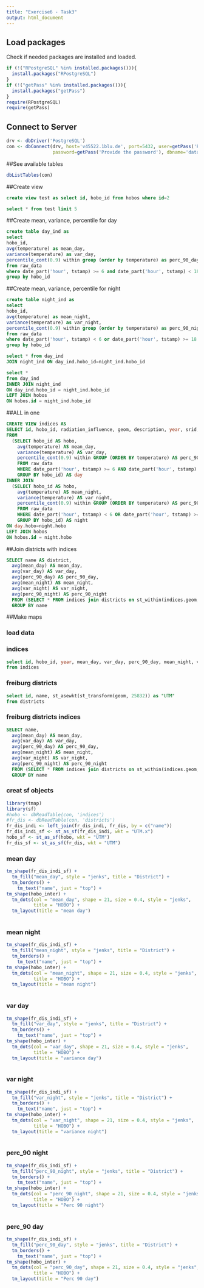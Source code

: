 ---
title: "Exercise6 - Task3"
output: html_document
---

## Load packages
Check if needed packages are installed and loaded.
```{r, echo=FALSE}
if (!("RPostgreSQL" %in% installed.packages())){
  install.packages("RPostgreSQL")
}
if (!("getPass" %in% installed.packages())){
  install.packages("getPass")
}
require(RPostgreSQL)
require(getPass)
```

## Connect to Server
```{r}
drv <- dbDriver('PostgreSQL')
con <- dbConnect(drv, host='v45522.1blu.de', port=5432, user=getPass('Provide the user'), 
                 password=getPass('Provide the password'), dbname='datamanagement')

```
##See available tables
```{r}
dbListTables(con)
```

##Create view
```{sql connection=con}
create view test as select id, hobo_id from hobos where id=2
```

```{sql connection=con}
select * from test limit 5
```

##Create mean, variance, percentile for day
```{sql connection=con}
create table day_ind as
select 
hobo_id,
avg(temperature) as mean_day,
variance(temperature) as var_day,
percentile_cont(0.9) within group (order by temperature) as perc_90_day
from raw_data 
where date_part('hour', tstamp) >= 6 and date_part('hour', tstamp) < 18
group by hobo_id

```
##Create mean, variance, percentile for night
```{sql connection=con}
create table night_ind as
select 
hobo_id,
avg(temperature) as mean_night,
variance(temperature) as var_night,
percentile_cont(0.9) within group (order by temperature) as perc_90_night
from raw_data 
where date_part('hour', tstamp) < 6 or date_part('hour', tstamp) >= 18
group by hobo_id

```

```{sql connection=con}
select * from day_ind
JOIN night_ind ON day_ind.hobo_id=night_ind.hobo_id
```

```{sql connection=con}
select * 
from day_ind
INNER JOIN night_ind
ON day_ind.hobo_id = night_ind.hobo_id
LEFT JOIN hobos
ON hobos.id = night_ind.hobo_id

```
##ALL in one
```{sql connection=con}
CREATE VIEW indices AS
SELECT id, hobo_id, radiation_influence, geom, description, year, srid, created_at, updated_at, mean_day, var_day, perc_90_day, mean_night, var_night, perc_90_night
FROM
  (SELECT hobo_id AS hobo, 
    avg(temperature) AS mean_day,
    variance(temperature) AS var_day,
    percentile_cont(0.9) within GROUP (ORDER BY temperature) AS perc_90_day
    FROM raw_data 
    WHERE date_part('hour', tstamp) >= 6 AND date_part('hour', tstamp) < 18
    GROUP BY hobo_id) AS day
INNER JOIN 
  (SELECT hobo_id AS hobo, 
    avg(temperature) AS mean_night,
    variance(temperature) AS var_night,
    percentile_cont(0.9) within GROUP (ORDER BY temperature) AS perc_90_night
    FROM raw_data 
    WHERE date_part('hour', tstamp) < 6 OR date_part('hour', tstamp) >= 18
    GROUP BY hobo_id) AS night
ON day.hobo=night.hobo
LEFT JOIN hobos
ON hobos.id = night.hobo
```
##Join districts with indices
```{sql connection=con}
SELECT name AS district,
  avg(mean_day) AS mean_day,
  avg(var_day) AS var_day,
  avg(perc_90_day) AS perc_90_day,
  avg(mean_night) AS mean_night,
  avg(var_night) AS var_night,
  avg(perc_90_night) AS perc_90_night
  FROM (SELECT * FROM indices join districts on st_within(indices.geom, districts.geom)) AS test
  GROUP BY name
```
##Make maps

### load data
### indices
```{sql connection=con, output.var ="hobo"}
select id, hobo_id, year, mean_day, var_day, perc_90_day, mean_night, var_night, perc_90_night, st_asewkt(st_transform(geom, 25832)) as "UTM" 
from indices 
```
### freiburg districts
```{sql connection=con, output.var="fr_dis"}
select id, name, st_asewkt(st_transform(geom, 25832)) as "UTM" 
from districts 
```
### freiburg districts indices
```{sql connection=con, output.var = "fr_dis_indi"}
SELECT name,
  avg(mean_day) AS mean_day,
  avg(var_day) AS var_day,
  avg(perc_90_day) AS perc_90_day,
  avg(mean_night) AS mean_night,
  avg(var_night) AS var_night,
  avg(perc_90_night) AS perc_90_night
  FROM (SELECT * FROM indices join districts on st_within(indices.geom, districts.geom)) AS test
  GROUP BY name
```
### creat sf objects
```{r}
library(tmap)
library(sf)
#hobo <- dbReadTable(con, 'indices')
#fr_dis <- dbReadTable(con, 'districts')
fr_dis_indi <- left_join(fr_dis_indi, fr_dis, by = c("name"))
fr_dis_indi_sf <- st_as_sf(fr_dis_indi, wkt = "UTM.x")
hobo_sf <- st_as_sf(hobo, wkt = "UTM")
fr_dis_sf <- st_as_sf(fr_dis, wkt = "UTM")
```

### mean day
```{r}
tm_shape(fr_dis_indi_sf) +
  tm_fill("mean_day", style = "jenks", title = "District") +
  tm_borders() +
    tm_text("name", just = "top") +
tm_shape(hobo_inter) +
  tm_dots(col = "mean_day", shape = 21, size = 0.4, style = "jenks", 
          title = "HOBO") +
  tm_layout(title = "mean day")
   
```

### mean night
```{r}
tm_shape(fr_dis_indi_sf) +
  tm_fill("mean_night", style = "jenks", title = "District") +
  tm_borders() +
    tm_text("name", just = "top") +
tm_shape(hobo_inter) +
  tm_dots(col = "mean_night", shape = 21, size = 0.4, style = "jenks", 
          title = "HOBO") +
  tm_layout(title = "mean night")
   
```

### var day
```{r}
tm_shape(fr_dis_indi_sf) +
  tm_fill("var_day", style = "jenks", title = "District") +
  tm_borders() +
    tm_text("name", just = "top") +
tm_shape(hobo_inter) +
  tm_dots(col = "var_day", shape = 21, size = 0.4, style = "jenks", 
          title = "HOBO") +
  tm_layout(title = "variance day")
   
```

### var night
```{r}
tm_shape(fr_dis_indi_sf) +
  tm_fill("var_night", style = "jenks", title = "District") +
  tm_borders() +
    tm_text("name", just = "top") +
tm_shape(hobo_inter) +
  tm_dots(col = "var_night", shape = 21, size = 0.4, style = "jenks", 
          title = "HOBO") +
  tm_layout(title = "variance night")
   
```

### perc_90 night
```{r}
tm_shape(fr_dis_indi_sf) +
  tm_fill("perc_90_night", style = "jenks", title = "District") +
  tm_borders() +
    tm_text("name", just = "top") +
tm_shape(hobo_inter) +
  tm_dots(col = "perc_90_night", shape = 21, size = 0.4, style = "jenks", 
          title = "HOBO") +
  tm_layout(title = "Perc 90 night")
   
```

### perc_90 day
```{r}
tm_shape(fr_dis_indi_sf) +
  tm_fill("perc_90_day", style = "jenks", title = "District") +
  tm_borders() +
    tm_text("name", just = "top") +
tm_shape(hobo_inter) +
  tm_dots(col = "perc_90_day", shape = 21, size = 0.4, style = "jenks", 
          title = "HOBO") +
  tm_layout(title = "Perc 90 day")
   
```
